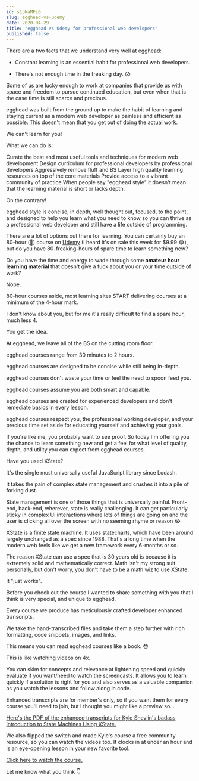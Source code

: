 ```yaml
---
id: s1pNaMFi6
slug: egghead-vs-udemy
date: 2020-04-29
title: "egghead vs Udemy for professional web developers"
published: false
---
```

There are a two facts that we understand very well at egghead:

* Constant learning is an essential habit for professional web developers.

* There's not enough time in the freaking day. 😱

Some of us are lucky enough to work at companies that provide us with space and freedom to pursue continued education, but even when that is the case time is still scarce and precious.

egghead was built from the ground up to make the habit of learning and staying current as a modern web developer as painless and efficient as possible. This doesn't mean that you get out of doing the actual work.

We can't learn for you!

What we can do is:

Curate the best and most useful tools and techniques for modern web development
Design curriculum for professional developers by professional developers
Aggressively remove fluff and BS
Layer high quality learning resources on top of the core materials
Provide access to a vibrant community of practice
When people say "egghead style" it doesn't mean that the learning material is short or lacks depth.

On the contrary!

egghead style is concise, in depth, well thought out, focused, to the point, and designed to help you learn what you need to know so you can thrive as a professional web developer and still have a life outside of programming.

There are a lot of options out there for learning. You can certainly buy an 80-hour (🥴) course on [Udemy](https://medium.com/@robconery/how-udemy-is-profiting-from-piracy-5638b929ffca) (I heard it's on sale this week for $9.99 😂), but do you have 80-freaking-hours of spare time to learn something new?

Do you have the time and energy to wade through some **amateur hour learning material** that doesn't give a fuck about you or your time outside of work?

Nope.

80-hour courses aside, most learning sites START delivering courses at a minimum of the 4-hour mark.

I don't know about you, but for me it's really difficult to find a spare hour, much less 4.

You get the idea.

At egghead, we leave all of the BS on the cutting room floor.

egghead courses range from 30 minutes to 2 hours.

egghead courses are designed to be concise while still being in-depth.

egghead courses don't waste your time or feel the need to spoon feed you.

egghead courses assume you are both smart and capable.

egghead courses are created for experienced developers and don't remediate basics in every lesson.

egghead courses respect you, the professional working developer, and your precious time set aside for educating yourself and achieving your goals.

If you're like me, you probably want to see proof. So today I'm offering you the chance to learn something new and get a feel for what level of quality, depth, and utility you can expect from egghead courses.

Have you used XState?

It's the single most universally useful JavaScript library since Lodash.

It takes the pain of complex state management and crushes it into a pile of forking dust.

State management is one of those things that is universally painful. Front-end, back-end, wherever, state is really challenging. It can get particularly sticky in complex UI interactions where lots of things are going on and the user is clicking all over the screen with no seeming rhyme or reason 😭

XState is a finite state machine. It uses statecharts, which have been around largely unchanged as a spec since 1988. That's a long time when the modern web feels like we get a new framework every 6-months or so.

The reason XState can use a spec that is 30 years old is because it is extremely solid and mathematically correct. Math isn't my strong suit personally, but don't worry, you don't have to be a math wiz to use XState.

It "just works".

Before you check out the course I wanted to share something with you that I think is very special, and unique to egghead.

Every course we produce has meticulously crafted developer enhanced transcripts.

We take the hand-transcribed files and take them a step further with rich formatting, code snippets, images, and links.

This means you can read egghead courses like a book. 😳

This is like watching videos on 4x.

You can skim for concepts and relevance at lightening speed and quickly evaluate if you want/need to watch the screencasts. It allows you to learn quickly if a solution is right for you and also serves as a valuable companion as you watch the lessons and follow along in code.

Enhanced transcripts are for member's only, so if you want them for every course you'll need to join, but I thought you might like a preview so...

[Here's the PDF of the enhanced transcripts for Kyle Shevlin's badass Introduction to State Machines Using XState.](https://res.cloudinary.com/dg3gyk0gu/image/upload/v1588177683/enhanced-transcripts/Introduction_to_State_Machines_Using_XState.pdf)

We also flipped the switch and made Kyle's course a free community resource, so you can watch the videos too. It clocks in at under an hour and is an eye-opening lesson in your new favorite tool.

[Click here to watch the course.](https://egghead.io/courses/introduction-to-state-machines-using-xstate)

Let me know what you think 👇